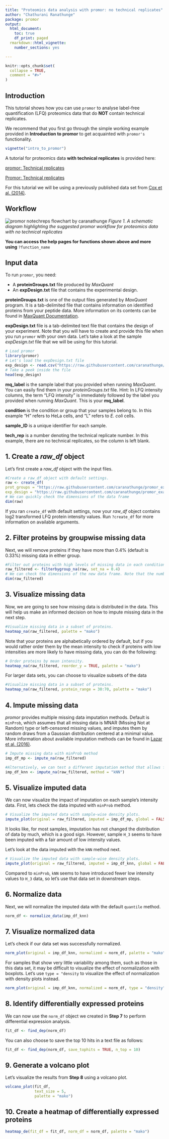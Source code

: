 ```yaml
---
title: "Proteomics data analysis with promor: no technical replicates"
author: "Chathurani Ranathunge"
package: promor
output:
  html_document:
    toc: true
    df_print: paged
  rmarkdown::html_vignette:
    number_sections: yes

---
```


```r
knitr::opts_chunk$set(
  collapse = TRUE,
  comment = "#>"
)
```

## Introduction
This tutorial shows how you can use `promor` to analyse label-free quantification (LFQ) proteomics data that do **NOT**  contain technical replicates. 

We recommend that you first go through the simple working example provided in **Introduction to promor** to get acquainted with `promor's` functionality.
```r
vignette("intro_to_promor")
```

A tutorial for proteomics data **with technical replicates** is provided here:

[promor: Technical replicates](https://caranathunge.github.io/promor/articles/promor_with_techreps.html)

[Promor: Technical replicates](https://caranathunge.github.io/promor/articles/promor_with_techreps.html)



For this tutorial we will be using a previously published data set from [Cox et al. (2014)](https://europepmc.org/article/MED/24942700#id609082).\

## Workflow

![promor notechreps flowchart by caranathunge](../man/figures/promor_ProtAnalysis_notechreps_small.png) 
*Figure 1. A schematic diagram highlighting the suggested promor workflow for proteomics data with no technical replicates*

**You can access the help pages for functions shown above and more using** `?function_name`

## Input data
To run `promor`, you need:

-  A **proteinGroups.txt** file produced by *MaxQuant*
-  An **expDesign.txt** file that contains the experimental design.

 **proteinGroups.txt** is one of the output files generated by *MaxQuant* program.  It is a tab-delimited file that contains information on identified proteins from your peptide data. More information on its contents can be found in [MaxQuant Documentation](http://coxdocs.org/doku.php?id=maxquant:table:proteingrouptable).\
 
**expDesign.txt** file is a tab-delimited text file that contains the design of your experiment. Note that you will have to create and provide this file when you run `promor` with your own data. Let's take a look at the sample *expDesign.txt* file that we will be using for this tutorial.

```r
# Load promor
library(promor)
# Let's load the expDesign.txt file
exp_design <- read.csv("https://raw.githubusercontent.com/caranathunge/promor_example_data/main/ed1.txt", sep = "\t")
# Take a peek inside the file
head(exp_design)
```

**mq_label** is the sample label that you provided when running *MaxQuant*. You can easily find them in your *proteinGroups.txt* file. Hint: In LFQ intensity columns, the term "LFQ intensity" is immediately followed by the label you provided when running *MaxQuant*. This is your **mq_label**.

**condition** is the condition or group that your samples belong to. In this example "H" refers to HeLa cells, and "L" refers to *E. coli* cells. 

**sample_ID** is a unique identifier for each sample.

**tech_rep** is a number denoting the technical replicate number. In this example, there are no technical replicates, so the column is left blank.

## 1. Create a *raw_df* object
Let's first create a *raw_df* object with the input files. 
```r
#Create a raw_df object with default settings.
raw <- create_df(
prot_groups = "https://raw.githubusercontent.com/caranathunge/promor_example_data/main/pg1.txt",
exp_design = "https://raw.githubusercontent.com/caranathunge/promor_example_data/main/ed1.txt")
# We can quickly check the dimensions of the data frame
dim(raw)
```

If you ran `create_df` with default settings, now your *raw_df* object contains log2 transformed LFQ protein intensity values. Run `?create_df` for more information on available arguments.

## 2. Filter proteins by groupwise missing data
Next, we will remove proteins if they have more than 0.4% (default is 0.33%) missing data in either group.
```r
#Filter out proteins with high levels of missing data in each condition
raw_filtered <- filterbygroup_na(raw, set_na = 0.4)
# We can check the dimensions of the new data frame. Note that the number of rows have changed.
dim(raw_filtered)
```

## 3. Visualize missing data
Now, we are going to see how missing data is distributed in the data. This will help us make an informed decision on how to impute missing data in the next step. 

```r
#Visualize missing data in a subset of proteins. 
heatmap_na(raw_filtered, palette = "mako")
```

Note that your proteins are alphabetically ordered by default, but if you would
rather order them by the mean intensity to check if proteins with low intensities are more likely to have missing data, you can do the following:

```r
# Order proteins by mean intensity.
heatmap_na(raw_filtered, reorder_y = TRUE, palette = "mako")
```

For larger data sets, you can choose to visualize subsets of the data

```r
#Visualize missing data in a subset of proteins. 
heatmap_na(raw_filtered, protein_range = 30:70, palette = "mako")
```

## 4. Impute missing data
*promor* provides multiple missing data imputation methods. Default is `minProb`, which assumes that all missing data is MNAR (Missing Not at Random) type or left-censored missing values, and imputes them by random draws from a Gaussian distribution centered at a minimal value. More information about available imputation methods can be found in [Lazar et al. (2016)](https://pubs.acs.org/doi/10.1021/acs.jproteome.5b00981).


```r
# Impute missing data with minProb method
imp_df_mp <- impute_na(raw_filtered)

#Alternatively, we can test a different imputation method that allows for missing data of both MAR and MNAR types.
imp_df_knn <- impute_na(raw_filtered, method = "kNN")

```

## 5. Visualize imputed data
We can now visualize the impact of imputation on each sample's intensity data. 
First, lets check the data imputed with `minProb` method.

```r
# Visualize the imputed data with sample-wise density plots.
impute_plot(original = raw_filtered, imputed = imp_df_mp, global = FALSE, n_row = 3, n_col = 3, palette = "mako")
```

It looks like, for most samples, imputation has not changed the distribution of data by much, which is a good sign. However, sample `H_3` seems to have been imputed with a fair amount of low intensity values.\

Let's look at the data imputed with the `kNN` method next.

```r
# Visualize the imputed data with sample-wise density plots.
impute_plot(original = raw_filtered, imputed = imp_df_knn, global = FALSE, n_row = 3, n_col = 3, palette = "mako")
```

Compared to `minProb`, `kNN` seems to have introduced fewer low intensity values to `H_3` data, so let's use that data set in downstream steps.

## 6. Normalize data

Next, we will normalize the imputed data with the default `quantile` method.
```r
norm_df <- normalize_data(imp_df_knn)
```

## 7. Visualize normalized data
Let's check if our data set was successfully normalized.
```r
norm_plot(original = imp_df_knn, normalized = norm_df, palette = "mako")
```
For samples that show very little variability among them, such as those in this data set, it may be difficult to visualize the effect of normalization with boxplots. Let's use `type = "density` to visualize the effect of normalization with density plots instead.
```r
norm_plot(original = imp_df_knn, normalized = norm_df, type = "density", palette = "mako")
```


## 8. Identify differentially expressed proteins
We can now use the `norm_df` object we created in **Step 7** to perform differential expression analysis.

```r
fit_df <- find_dep(norm_df)
```

You can also choose to save the top 10 hits in a text file as follows:
```r
fit_df <- find_dep(norm_df, save_tophits = TRUE, n_top = 10)
```



## 9. Generate a volcano plot
Let's visualize the results from **Step 8** using a volcano plot.


```r
volcano_plot(fit_df, 
             text_size = 5,
             palette = "mako")
```

## 10. Create a heatmap of differentially expressed proteins

```r
heatmap_de(fit_df = fit_df, norm_df = norm_df, palette = "mako")
```


